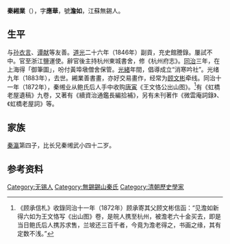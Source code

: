 '''秦緗業'''（{{bd|1822年||1883年||Qin秦}}），字'''應華'''，號'''澹如'''，江蘇無錫人。

== 生平 ==
与[[孙衣言|孙衣言]]、[[谭献|谭献]]等友善。[[道光|道光]]二十六年（1846年）副貢，充史館謄錄。屢試不中。官至浙江鹽運使。辭官後主持杭州東城書舍，修《杭州府志》。[[同治|同治]]三年，在上海得「御筆圖」，吩付黃埠墩僧舍保管。[[光緒|光緒]]年間，倡導成立“消寒吟社”。光绪九年（1883年），去世。緗業善書畫，亦好交易畫作，经常为[[顾文彬|顾文彬]]牵线。同治十一年（1872年），秦缃业从鲍氏后人手中收购[[唐寅|唐寅]]《王文恪公出山图》。<ref>《顾承信札》收錄同治十一年（1872年）顾承寄其父顾文彬信函：“见澹如新得六如为王文恪写《出山图》卷，是皖人携至杭州，被澹老六十金买去，即是当日鲍氏后人携苏求售，兰坡还三百千者，今竟为澹老得之，书画之缘，其有定数不浅。”</ref>有《虹橋老屋遺稿》九卷，又著有《續資治通鑑長編拾補》，另有未刊著作《微雲庵詞錄》、《虹橋老屋詞》等。

== 家族 ==
[[秦瀛|秦瀛]]第四子，比长兄秦缃武小四十二岁。

== 参考资料 ==
{{reflist}}

{{Authority control}}

{{DEFAULTSORT:}}
[[Category:无锡人|Category:无锡人]]
[[Category:無錫錫山秦氏|Category:無錫錫山秦氏]]
[[Category:清朝歷史學家|Category:清朝歷史學家]]